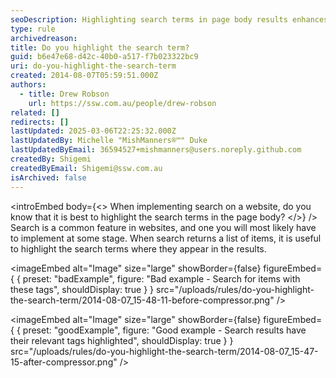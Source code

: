 ```yaml
---
seoDescription: Highlighting search terms in page body results enhances user experience and helps users quickly identify relevant information.
type: rule
archivedreason:
title: Do you highlight the search term?
guid: b6e47e68-d42c-40b0-a517-f7b023322bc9
uri: do-you-highlight-the-search-term
created: 2014-08-07T05:59:51.000Z
authors:
  - title: Drew Robson
    url: https://ssw.com.au/people/drew-robson
related: []
redirects: []
lastUpdated: 2025-03-06T22:25:32.000Z
lastUpdatedBy: Michelle "MishManners®™" Duke
lastUpdatedByEmail: 36594527+mishmanners@users.noreply.github.com
createdBy: Shigemi
createdByEmail: Shigemi@ssw.com.au
isArchived: false
---
```


<introEmbed
  body={<>
When implementing search on a website, do you know that it is best to highlight the search terms in the page body?
  </>}
/>
Search is a common feature in websites, and one you will most likely have to implement at some stage. When search returns a list of items, it is useful to highlight the search terms where they appear in the results.

<imageEmbed
  alt="Image"
  size="large"
  showBorder={false}
  figureEmbed={ {
    preset: "badExample",
    figure: "Bad example - Search for items with these tags",
    shouldDisplay: true
  } }
  src="/uploads/rules/do-you-highlight-the-search-term/2014-08-07_15-48-11-before-compressor.png"
/>

<imageEmbed
  alt="Image"
  size="large"
  showBorder={false}
  figureEmbed={ {
    preset: "goodExample",
    figure: "Good example - Search results have their relevant tags highlighted",
    shouldDisplay: true
  } }
  src="/uploads/rules/do-you-highlight-the-search-term/2014-08-07_15-47-15-after-compressor.png"
/>
